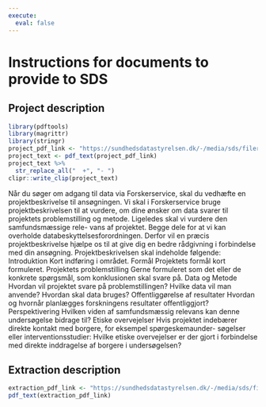 ```yaml
---
execute:
  eval: false
---
```


# Instructions for documents to provide to SDS

## Project description

```r
library(pdftools)
library(magrittr)
library(stringr)
project_pdf_link <- "https://sundhedsdatastyrelsen.dk/-/media/sds/filer/forskerservice/krav-til-projektbeskrivelse.pdf"
project_text <- pdf_text(project_pdf_link)
project_text %>% 
  str_replace_all("  +", "- ")
clipr::write_clip(project_text)
```

Når du søger om adgang til data via Forskerservice, skal du vedhæfte en
projektbeskrivelse til ansøgningen. Vi skal i Forskerservice bruge
projektbeskrivelsen til at vurdere, om dine ønsker om data svarer til
projektets problemstilling og metode. Ligeledes skal vi vurdere den
samfundsmæssige rele- vans af projektet. Begge dele for at vi kan
overholde databeskyttelsesforordningen. Derfor vil en præcis
projektbeskrivelse hjælpe os til at give dig en bedre rådgivning i
forbindelse med din ansøgning. Projektbeskrivelsen skal indeholde
følgende: Introduktion Kort indføring i området. Formål Projektets
formål kort formuleret. Projektets problemstilling Gerne formuleret som
det eller de konkrete spørgsmål, som konklusionen skal svare på. Data og
Metode Hvordan vil projektet svare på problemstillingen? Hvilke data vil
man anvende? Hvordan skal data bruges? Offentliggørelse af resultater
Hvordan og hvornår planlægges forskningens resultater offentliggjort?
Perspektivering Hvilken viden af samfundsmæssig relevans kan denne
undersøgelse bidrage til? Etiske overvejelser Hvis projektet indebærer
direkte kontakt med borgere, for eksempel spørgeskemaunder- søgelser
eller interventionsstudier: Hvilke etiske overvejelser er der gjort i
forbindelse med direkte inddragelse af borgere i undersøgelsen?

## Extraction description

```r
extraction_pdf_link <- "https://sundhedsdatastyrelsen.dk/-/media/sds/filer/forskerservice/krav-til-udtraeksbeskrivelse.pdf"
pdf_text(extraction_pdf_link)
```

